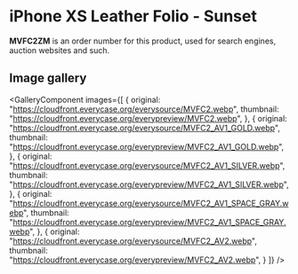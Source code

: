 
# iPhone XS Leather Folio - Sunset

<Callout type='info' emoji='👉🏻'>**MVFC2ZM** is an order number for this product, used for search engines, auction websites and such.</Callout>

## Image gallery

<GalleryComponent
    images={[
      {
        original: "https://cloudfront.everycase.org/everysource/MVFC2.webp",
        thumbnail: "https://cloudfront.everycase.org/everypreview/MVFC2.webp",
      },
      {
        original: "https://cloudfront.everycase.org/everysource/MVFC2_AV1_GOLD.webp",
        thumbnail: "https://cloudfront.everycase.org/everypreview/MVFC2_AV1_GOLD.webp",
      },
      {
        original: "https://cloudfront.everycase.org/everysource/MVFC2_AV1_SILVER.webp",
        thumbnail: "https://cloudfront.everycase.org/everypreview/MVFC2_AV1_SILVER.webp",
      },
      {
        original: "https://cloudfront.everycase.org/everysource/MVFC2_AV1_SPACE_GRAY.webp",
        thumbnail: "https://cloudfront.everycase.org/everypreview/MVFC2_AV1_SPACE_GRAY.webp",
      },
      {
        original: "https://cloudfront.everycase.org/everysource/MVFC2_AV2.webp",
        thumbnail: "https://cloudfront.everycase.org/everypreview/MVFC2_AV2.webp",
      }
    ]}
  />
